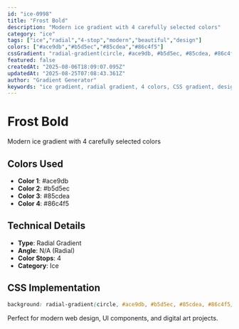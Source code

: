 ```yaml
---
id: "ice-0998"
title: "Frost Bold"
description: "Modern ice gradient with 4 carefully selected colors"
category: "ice"
tags: ["ice","radial","4-stop","modern","beautiful","design"]
colors: ["#ace9db","#b5d5ec","#85cdea","#86c4f5"]
cssGradient: "radial-gradient(circle, #ace9db, #b5d5ec, #85cdea, #86c4f5)"
featured: false
createdAt: "2025-08-06T18:09:07.095Z"
updatedAt: "2025-08-25T07:08:43.361Z"
author: "Gradient Generator"
keywords: "ice gradient, radial gradient, 4 colors, CSS gradient, design, #ace9db, #b5d5ec, #85cdea, #86c4f5"
---
```


# Frost Bold

Modern ice gradient with 4 carefully selected colors

## Colors Used
- **Color 1**: #ace9db
- **Color 2**: #b5d5ec
- **Color 3**: #85cdea
- **Color 4**: #86c4f5

## Technical Details
- **Type**: Radial Gradient
- **Angle**: N/A (Radial)
- **Color Stops**: 4
- **Category**: Ice

## CSS Implementation
```css
background: radial-gradient(circle, #ace9db, #b5d5ec, #85cdea, #86c4f5);
```

Perfect for modern web design, UI components, and digital art projects.

